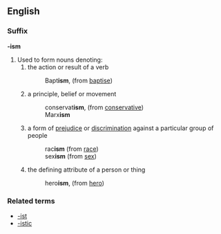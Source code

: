 ==English==
===Suffix===
'''-ism'''

#Used to form nouns denoting:
##the action or result of a verb
##:Bapt'''ism''', (from [[baptise]])
##a principle, belief or movement
##:conservat'''ism''', (from [[conservative]])
##:Marx'''ism'''
##a form of [[prejudice]] or [[discrimination]] against a particular group of people
##:rac'''ism''' (from [[race]])
##:sex'''ism''' (from [[sex]])
##the defining attribute of a person or thing
##:hero'''ism''', (from [[hero]])

===Related terms===
*[[-ist]]
*[[-istic]]